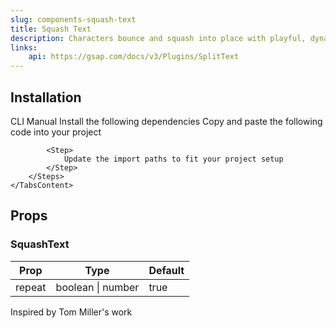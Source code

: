 ```yaml
---
slug: components-squash-text
title: Squash Text
description: Characters bounce and squash into place with playful, dynamic energy.
links:
    api: https://gsap.com/docs/v3/Plugins/SplitText
---
```


<DemoCodePreview
    path="demo/components/squash-text/default.tsx"
    v0Link="/gsap/squash-text"
/>

## Installation

<Tabs defaultValue="cli" className="mt-3">
    <TabsList>
        <TabsTrigger value="cli">CLI</TabsTrigger>
        <TabsTrigger value="manual">Manual</TabsTrigger>
    </TabsList>
    <TabsContent value="cli" className="mt-4">
        <InstallationCommand command={`npx shadcn@latest add @paceui-ui/squash-text`} />
    </TabsContent>
    <TabsContent value="manual" className="mt-4">
        <Steps>
            <Step>
                Install the following dependencies
            </Step>
            <InstallationCommand command="npm install gsap @gsap/react" />
            <Step>
                Copy and paste the following code into your project
            </Step>
            <CodePreview path='components/gsap/squash-text.tsx' collapsible></CodePreview>

            <Step>
                Update the import paths to fit your project setup
            </Step>
        </Steps>
    </TabsContent>
</Tabs>

## Props

### SquashText

| Prop      | Type              | Default |
|-----------|-------------------|---------|
| repeat    | boolean \| number | true    |

<span className="text-muted-foreground">Inspired by Tom Miller's work</span>
